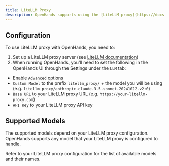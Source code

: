 ```yaml
---
title: LiteLLM Proxy
description: OpenHands supports using the [LiteLLM proxy](https://docs.litellm.ai/docs/proxy/quick_start) to access various LLM providers.
---
```


## Configuration

To use LiteLLM proxy with OpenHands, you need to:

1. Set up a LiteLLM proxy server (see [LiteLLM documentation](https://docs.litellm.ai/docs/proxy/quick_start))
2. When running OpenHands, you'll need to set the following in the OpenHands UI through the Settings under the `LLM` tab:
  * Enable `Advanced` options
  * `Custom Model` to the prefix `litellm_proxy/` + the model you will be using (e.g. `litellm_proxy/anthropic.claude-3-5-sonnet-20241022-v2:0`)
  * `Base URL` to your LiteLLM proxy URL (e.g. `https://your-litellm-proxy.com`)
  * `API Key` to your LiteLLM proxy API key

## Supported Models

The supported models depend on your LiteLLM proxy configuration. OpenHands supports any model that your LiteLLM proxy
is configured to handle.

Refer to your LiteLLM proxy configuration for the list of available models and their names.
